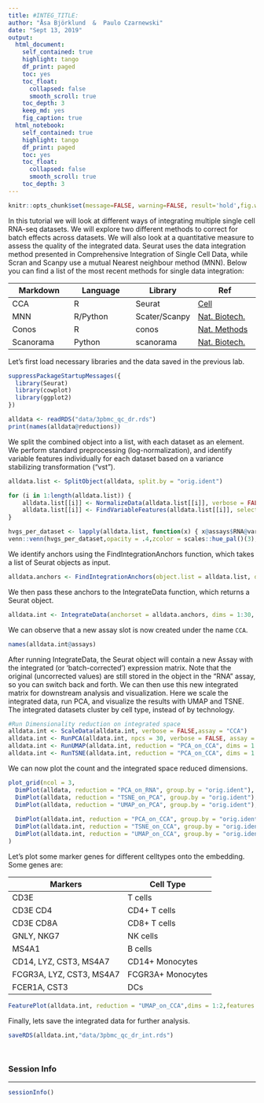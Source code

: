 ```yaml
---
title: #INTEG_TITLE:
author: "Åsa Björklund  &  Paulo Czarnewski"
date: "Sept 13, 2019"
output:
  html_document:
    self_contained: true
    highlight: tango
    df_print: paged
    toc: yes
    toc_float:
      collapsed: false
      smooth_scroll: true
    toc_depth: 3
    keep_md: yes
    fig_caption: true
  html_notebook:
    self_contained: true
    highlight: tango
    df_print: paged
    toc: yes
    toc_float:
      collapsed: false
      smooth_scroll: true
    toc_depth: 3
---
```


```r
knitr::opts_chunk$set(message=FALSE, warning=FALSE, result='hold',fig.width=12,tidy=TRUE)
```
<style>
h1, .h1, h2, .h2, h3, .h3, h4, .h4 { margin-top: 50px }
p.caption {font-size: 0.9em;font-style: italic;color: grey;margin-right: 10%;margin-left: 10%;text-align: justify}
</style>

In this tutorial we will look at different ways of integrating multiple single cell RNA-seq datasets. We will explore two different methods to correct for batch effects across datasets. We will also look at a quantitative measure to assess the quality of the integrated data. Seurat uses the data integration method presented in Comprehensive Integration of Single Cell Data, while Scran and Scanpy use a mutual Nearest neighbour method (MNN). Below you can find a list of the most recent methods for single data integration:

Markdown | Language | Library | Ref
--- | --- | --- | ---
CCA | R | Seurat | [Cell](https://www.sciencedirect.com/science/article/pii/S0092867419305598?via%3Dihub)
MNN | R/Python | Scater/Scanpy | [Nat. Biotech.](https://www.nature.com/articles/nbt.4091)
Conos | R | conos | [Nat. Methods](https://www.nature.com/articles/s41592-019-0466-z?error=cookies_not_supported&code=5680289b-6edb-40ad-9934-415dac4fdb2f)
Scanorama | Python | scanorama | [Nat. Biotech.](https://www.nature.com/articles/s41587-019-0113-3)

Let's first load necessary libraries and the data saved in the previous lab.

```r
suppressPackageStartupMessages({
  library(Seurat)
  library(cowplot)
  library(ggplot2)
})

alldata <- readRDS("data/3pbmc_qc_dr.rds")
print(names(alldata@reductions))
```

We split the combined object into a list, with each dataset as an element. We perform standard preprocessing (log-normalization), and identify variable features individually for each dataset based on a variance stabilizing transformation ("vst").

```r
alldata.list <- SplitObject(alldata, split.by = "orig.ident")

for (i in 1:length(alldata.list)) {
    alldata.list[[i]] <- NormalizeData(alldata.list[[i]], verbose = FALSE)
    alldata.list[[i]] <- FindVariableFeatures(alldata.list[[i]], selection.method = "vst", nfeatures = 2000,verbose = FALSE)
}

hvgs_per_dataset <- lapply(alldata.list, function(x) { x@assays$RNA@var.features })
venn::venn(hvgs_per_dataset,opacity = .4,zcolor = scales::hue_pal()(3),cexsn = 1,cexil = 1,lwd=1,col="white",frame=F,borders = NA)
```

We identify anchors using the FindIntegrationAnchors function, which takes a list of Seurat objects as input.

```r
alldata.anchors <- FindIntegrationAnchors(object.list = alldata.list, dims = 1:30)
```

We then pass these anchors to the IntegrateData function, which returns a Seurat object.

```r
alldata.int <- IntegrateData(anchorset = alldata.anchors, dims = 1:30, new.assay.name = "CCA")
```

We can observe that a new assay slot is now created under the name `CCA`.

```r
names(alldata.int@assays)
```

After running IntegrateData, the Seurat object will contain a new Assay with the integrated (or ‘batch-corrected’) expression matrix. Note that the original (uncorrected values) are still stored in the object in the “RNA” assay, so you can switch back and forth. We can then use this new integrated matrix for downstream analysis and visualization. Here we scale the integrated data, run PCA, and visualize the results with UMAP and TSNE. The integrated datasets cluster by cell type, instead of by technology.

```r
#Run Dimensionality reduction on integrated space
alldata.int <- ScaleData(alldata.int, verbose = FALSE,assay = "CCA")
alldata.int <- RunPCA(alldata.int, npcs = 30, verbose = FALSE, assay = "CCA",reduction.name = "PCA_on_CCA")
alldata.int <- RunUMAP(alldata.int, reduction = "PCA_on_CCA", dims = 1:30,reduction.name = "UMAP_on_CCA")
alldata.int <- RunTSNE(alldata.int, reduction = "PCA_on_CCA", dims = 1:30,reduction.name = "TSNE_on_CCA")
```

We can now plot the count and the integrated space reduced dimensions.

```r
plot_grid(ncol = 3,
  DimPlot(alldata, reduction = "PCA_on_RNA", group.by = "orig.ident"),
  DimPlot(alldata, reduction = "TSNE_on_PCA", group.by = "orig.ident"),
  DimPlot(alldata, reduction = "UMAP_on_PCA", group.by = "orig.ident"),
  
  DimPlot(alldata.int, reduction = "PCA_on_CCA", group.by = "orig.ident"),
  DimPlot(alldata.int, reduction = "TSNE_on_CCA", group.by = "orig.ident"),
  DimPlot(alldata.int, reduction = "UMAP_on_CCA", group.by = "orig.ident")
)
```

Let's plot some marker genes for different celltypes onto the embedding. Some genes are:

Markers	| Cell Type
--- | ---
CD3E	| T cells
CD3E CD4	| CD4+ T cells
CD3E CD8A	| CD8+ T cells
GNLY, NKG7	| NK cells
MS4A1	| B cells
CD14, LYZ, CST3, MS4A7	| CD14+ Monocytes
FCGR3A, LYZ, CST3, MS4A7	| FCGR3A+  Monocytes
FCER1A, CST3 | DCs

```r
FeaturePlot(alldata.int, reduction = "UMAP_on_CCA",dims = 1:2,features = c("CD3E","CD4","CD8A","NKG7","GNLY","MS4A1","CD14","LYZ","MS4A7","FCGR3A","CST3","FCER1A"),ncol = 4,order = T)
```

Finally, lets save the integrated data for further analysis.

```r
saveRDS(alldata.int,"data/3pbmc_qc_dr_int.rds")
```


### Session Info
***

```r
sessionInfo()
```



